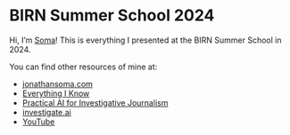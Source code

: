 # BIRN Summer School 2024

Hi, I'm [Soma](https://twitter.com/dangerscarf)! This is everything I presented at the BIRN Summer School in 2024.

You can find other resources of mine at:

- [jonathansoma.com](https://jonathansoma.com/)
- [Everything I Know](https://jonathansoma.com/everything/)
- [Practical AI for Investigative Journalism](https://www.youtube.com/playlist?list=PLewNEVDy7gq1_GPUaL0OQ31QsiHP5ncAQ)
- [investigate.ai](https://investigate.ai/)
- [YouTube](https://youtube.com/@jsoma/live)